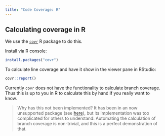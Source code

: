 ```yaml
---
title: "Code Coverage: R"
---
```


## Calculating coverage in R

We use the [`covr`](https://covr.r-lib.org/) R package to do this.

Install via R console:

```r
install.packages("covr")
```

To calculate line coverage and have it show in the viewer pane in RStudio:

```r
covr::report()
```

Currently `covr` does not have the functionality to calculate branch coverage. Thus this is up to you in R to calculate this by hand if you really want to know.

> Why has this not been implemented? It has been in an now unsupported package (see [here](https://github.com/MangoTheCat/testCoverage)), but its implementation was too complicated for others to understand. Automating the calculation of branch coverage is non-trivial, and this is a perfect demonstration of that.
